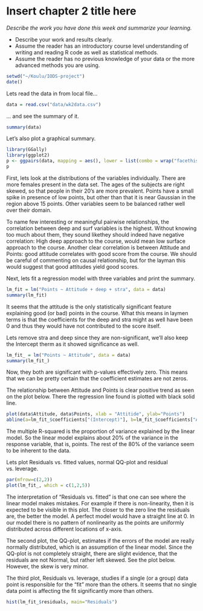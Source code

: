 # Insert chapter 2 title here

*Describe the work you have done this week and summarize your learning.*

- Describe your work and results clearly. 
- Assume the reader has an introductory course level understanding of writing and reading R code as well as statistical methods.
- Assume the reader has no previous knowledge of your data or the more advanced methods you are using.

```r
setwd("~/Koulu/IODS-project")
date()
```

Lets read the data in from local file...

```r
data = read.csv("data/wk2data.csv")
```

... and see the summary of it.
```r
summary(data)
```
Let's also plot a graphical summary.
```r
library(GGally)
library(ggplot2)
p <- ggpairs(data, mapping = aes(), lower = list(combo = wrap("facethist", bins = 20)))
p
```

First, lets look at the distributions of the variables individually. There are more females present in the data set. The ages of the subjects are right skewed, so that people in their 20's are more prevalent. Points have a small spike in presence of low points, but other than that it is near Gaussian in the region above 15 points. Other variables seem to be balanced rather well over their domain.

To name few interesting or meaningful pairwise relationships, the correlation between deep and surf variables is the highest. Without knowing too much about them, they sound likethey should indeed have negative correlation: High deep approach to the course, would mean low surface approach to the course. Another clear correlation is between Attitude and Points: good attitude correlates with good score from the course. We should be careful of commenting on causal relationship, but for the layman this would suggest that good attitudes yield good scores.

Next, lets fit a regression model with three variables and print the summary.
```r
lm_fit = lm("Points ~ Attitude + deep + stra", data = data)
summary(lm_fit)
```
It seems that the attitude is the only statistically significant feature explaining good (or bad) points in the course. What this means in laymen terms is that the coefficients for the deep and stra might as well have been 0 and thus they would have not contributed to the score itself.

Lets remove stra and deep since they are non-significant, we'll also keep the Intercept therm as it showed significance as well.
```r
lm_fit_ = lm("Points ~ Attitude", data = data)
summary(lm_fit_)
```
Now, they both are significant with p-values effectively zero. This means that we can be pretty certain that the coefficient estimates are not zeros.

The relationship between Attitude and Points is clear positive trend as seen on the plot below. There the regression line found is plotted with black solid line.
```r
plot(data$Attitude, data$Points, xlab = "Attitide", ylab="Points")
abline(a=lm_fit_$coefficients["(Intercept)"], b=lm_fit_$coefficients["Attitude"])
```

The multiple R-squared is the proportion of variance explained by the linear model. So the linear model explains about 20% of the variance in the response variable, that is, points. The rest of the 80% of the variance seem to be inherent to the data.

Lets plot Residuals vs. fitted values, normal QQ-plot and residual vs. leverage.
```r
par(mfrow=c(2,2))
plot(lm_fit_, which = c(1,2,5))
```

The interpretation of "Residuals vs. fitted" is that one can see where the linear model makes mistakes. For example if there is non-linearity, then it is expected to be visible in this plot. The closer to the zero line the residuals are, the better the model. A perfect model would have a straight line at 0. In our model there is no pattern of nonlinearity as the points are uniformly distributed across different locations of x-axis.

The second plot, the QQ-plot, estimates if the errors of the model are really normally distributed, which is an assumption of the linear model. Since the QQ-plot is not completely straight, there are slight evidence, that the residuals are not Normal, but rather left skewed. See the plot below. However, the skew is very minor.

The third plot, Residuals vs. leverage, studies if a single (or a group) data point is responsible for the "fit" more than the others. It seems that no single data point is affecting the fit significantly more than others.

```r
hist(lm_fit_$residuals, main="Residuals")
```